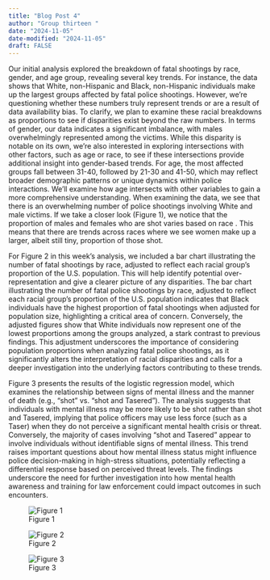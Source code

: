 ```yaml
---
title: "Blog Post 4"
author: "Group thirteen "
date: "2024-11-05"
date-modified: "2024-11-05"
draft: FALSE
---
```


Our initial analysis explored the breakdown of fatal shootings by race, gender, and age group, revealing several key trends. For instance, the data shows that White, non-Hispanic and Black, non-Hispanic individuals make up the largest groups affected by fatal police shootings. However, we’re questioning whether these numbers truly represent trends or are a result of data availability bias. To clarify, we plan to examine these racial breakdowns as proportions to see if disparities exist beyond the raw numbers. In terms of gender, our data indicates a significant imbalance, with males overwhelmingly represented among the victims. While this disparity is notable on its own, we’re also interested in exploring intersections with other factors, such as age or race, to see if these intersections provide additional insight into gender-based trends. For age, the most affected groups fall between 31-40, followed by 21-30 and 41-50, which may reflect broader demographic patterns or unique dynamics within police interactions. We’ll examine how age intersects with other variables to gain a more comprehensive understanding. When examining the data, we see that there is an overwhelming number of police shootings involving White and male victims. If we take a closer look (Figure 1), we notice that the proportion of males and females who are shot varies based on race . This means that there are trends across races where we see women make up a larger, albeit still tiny, proportion of those shot.

For Figure 2 in this week’s analysis, we included a bar chart illustrating the number of fatal shootings by race, adjusted to reflect each racial group’s proportion of the U.S. population. This will help identify potential over-representation and give a clearer picture of any disparities. The bar chart illustrating the number of fatal police shootings by race, adjusted to reflect each racial group's proportion of the U.S. population indicates that Black individuals have the highest proportion of fatal shootings when adjusted for population size, highlighting a critical area of concern. Conversely, the adjusted figures show that White individuals now represent one of the lowest proportions among the groups analyzed, a stark contrast to previous findings. This adjustment underscores the importance of considering population proportions when analyzing fatal police shootings, as it significantly alters the interpretation of racial disparities and calls for a deeper investigation into the underlying factors contributing to these trends. 

Figure 3 presents the results of the logistic regression model, which examines the relationship between signs of mental illness and the manner of death (e.g., "shot" vs. "shot and Tasered"). The analysis suggests that individuals with mental illness may be more likely to be shot rather than shot and Tasered, implying that police officers may use less force (such as a Taser) when they do not perceive a significant mental health crisis or threat. Conversely, the majority of cases involving "shot and Tasered" appear to involve individuals without identifiable signs of mental illness. This trend raises important questions about how mental illness status might influence police decision-making in high-stress situations, potentially reflecting a differential response based on perceived threat levels. The findings underscore the need for further investigation into how mental health awareness and training for law enforcement could impact outcomes in such encounters.

![Figure 1](/images/Proportion_Race_Gender.png) 


![Figure 2](/images/Race(PProp).png)


![Figure 3](/images/logistic_model.png)

